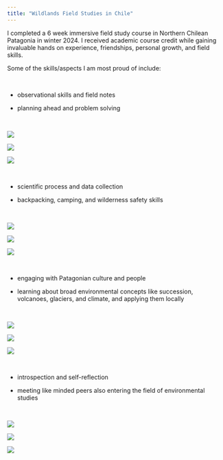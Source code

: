 ```yaml
---
title: "Wildlands Field Studies in Chile"
---
```


I completed a 6 week immersive field study course in Northern Chilean Patagonia in winter 2024. I received academic course credit while gaining invaluable hands on experience, friendships, personal growth, and field skills.

Some of the skills/aspects I am most proud of include:

<br>

-   observational skills and field notes

-   planning ahead and problem solving

<br>

::: {layout-ncol="3"}
![](images/beach.jpeg)

![](images/sketch.jpeg)

![](images/fox.jpeg)
:::

<br>

-   scientific process and data collection

-   backpacking, camping, and wilderness safety skills

<br>

::: {layout-ncol="3"}
![](images/cochamobackpacking.jpeg)

![](images/tephra.jpeg)

![](images/data.jpeg)
:::

<br>

-   engaging with Patagonian culture and people

-   learning about broad environmental concepts like succession, volcanoes, glaciers, and climate, and applying them locally

<br>

::: {layout-ncol="3"}
![](images/wildlands.jpg)

![](images/lamb.jpeg)

![](images/shucking.jpeg)
:::

<br>

-   introspection and self-reflection

-   meeting like minded peers also entering the field of environmental studies

<br>

::: {layout-ncol="2"}
![](images/horses.jpeg)

![](images/waterfall.jpeg)
:::

![](images/20240202_132008_2C5D20.jpeg)
